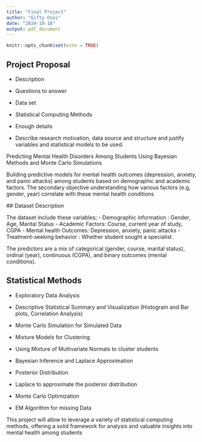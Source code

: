 ```yaml
---
title: "Final Project"
author: "Gifty Osei"
date: "2024-10-18"
output: pdf_document
---
```


```r
knitr::opts_chunk$set(echo = TRUE)
```


## Project Proposal

- Description
- Questions to answer
- Data set
- Statistical Computing Methods
- Enough details

- Describe research motivation, data source and structure and justify variables and statistical models to be used.


Predicting Mental Health Disorders Among Students Using Bayesian Methods and Monte Carlo Simulations

Building predictive models for mental health outcomes (depression, anxiety, and panic attacks) among students based on demographic and academic factors. The secondary objective understanding how various factors (e.g, gender, year) correlate with these mental health conditions


 ## Dataset Description
 
The dataset include these variables;
 - Demographic information : Gender, Age, Marital Status
 - Academic Factors: Course, current year of study, CGPA
 - Mental health Outcomes: Depression, anxiety, panic attacks
 - Treatment-seeking behavior : Whether student sought a specialist.
 
 
The predictors are a mix of categorical (gender, course, marital status), ordinal (year), continuous (CGPA), and binary outcomes (mental conditions).


## Statistical Methods

 * Exploratory Data Analysis
  - Descriptive Statistical Summary and Visualization (Histogram and Bar plots, Correlation Analysis)
  
 * Monte Carlo Simulation for Simulated Data
 
 * Mixture Models for Clustering
  - Using Mixture of Multivariate Normals to cluster students
  
 * Bayesian Inference and Laplace Approximation
  - Posterior Distribution
  - Laplace to approximate the posterior distribution

 * Monte Carlo Optimization

 * EM Algorithm for missing Data
 
 
This project will allow to leverage a variety of statistical computing methods, offering a solid framework for analysis and valuable insights into mental health among students